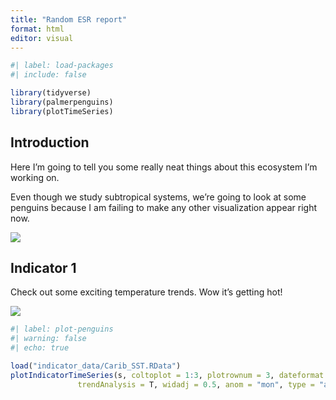 ```yaml
---
title: "Random ESR report"
format: html
editor: visual
---
```


```r
#| label: load-packages
#| include: false

library(tidyverse)
library(palmerpenguins)
library(plotTimeSeries)
```

## Introduction

Here I'm going to tell you some really neat things about this ecosystem I'm working on.

Even though we study subtropical systems, we're going to look at some penguins because I am failing to make any other visualization appear right now.

![](https://raw.githubusercontent.com/quarto-dev/quarto-web/main/docs/get-started/hello/rstudio/lter_penguins.png)

## Indicator 1

Check out some exciting temperature trends. Wow it's getting hot!

![](//blob/main/gom_sst_anomalies/gom_sst_anom_mth.png)

```r
#| label: plot-penguins
#| warning: false
#| echo: true

load("indicator_data/Carib_SST.RData")
plotIndicatorTimeSeries(s, coltoplot = 1:3, plotrownum = 3, dateformat = "%m-%Y", sublabel = T, 
               trendAnalysis = T, widadj = 0.5, anom = "mon", type = "allLines", outtype = "png", hgtadj = 0.8)

```
